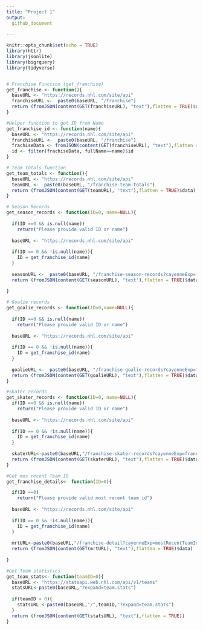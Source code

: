 ```yaml
---
title: "Project 1"
output:
  github_document    
    
---
```

```r
knitr::opts_chunk$set(echo = TRUE)
library(httr)
library(jsonlite)
library(bigrquery)
library(tidyverse)


# Franchise Function (get_franchise)
get_franchise <- function(){
  baseURL <- "https://records.nhl.com/site/api"
  franchiseURL <-  paste0(baseURL, "/franchise")
  return (fromJSON(content(GET(franchiseURL), "text"),flatten = TRUE)$data)
}

#Helper function to get ID from Name
get_franchise_id <- function(name){
  baseURL <- "https://records.nhl.com/site/api"
  franchiseURL <-  paste0(baseURL, "/franchise")
  frachiseData <- fromJSON(content(GET(franchiseURL), "text"),flatten = TRUE)$data
  id <- filter(frachiseData, fullName==name)$id
}

# Team Totals function
get_team_totals <- function(){
  baseURL <- "https://records.nhl.com/site/api"
  teamURL <-  paste0(baseURL, "/franchise-team-totals")
  return (fromJSON(content(GET(teamURL), "text"),flatten = TRUE)$data)
}

# Season Records
get_season_records <- function(ID=0, name=NULL){
  
  if(ID ==0 && is.null(name))
    return("Please provide valid ID or name")
  
  baseURL <- "https://records.nhl.com/site/api"
  
  if(ID == 0 && !is.null(name)){
    ID = get_franchise_id(name)
  }
    
  seasonURL <-  paste0(baseURL, "/franchise-season-records?cayenneExp=franchiseId=",ID)
  return (fromJSON(content(GET(seasonURL), "text"),flatten = TRUE)$data)
  
}

# Goalie records
get_goalie_records <- function(ID=0,name=NULL){
  
  if(ID ==0 && is.null(name))
    return("Please provide valid ID or name")
  
  baseURL <- "https://records.nhl.com/site/api"
  
  if(ID == 0 && !is.null(name)){
    ID = get_franchise_id(name)
  }
 
  goalieURL <-  paste0(baseURL, "/franchise-goalie-records?cayenneExp=franchiseId=",ID)
  return (fromJSON(content(GET(goalieURL), "text"),flatten = TRUE)$data)
}

#Skater records
get_skater_records <- function(ID=0, name=NULL){
  if(ID ==0 && is.null(name))
    return("Please provide valid ID or name")
  
  baseURL <- "https://records.nhl.com/site/api"
  
  if(ID == 0 && !is.null(name)){
    ID = get_franchise_id(name)
  }
 
  skaterURL<-paste0(baseURL,"/franchise-skater-records?cayenneExp=franchiseId=",ID)
  return (fromJSON(content(GET(skaterURL), "text"),flatten = TRUE)$data)
}

#Get mos recent Team ID
get_franchise_details<- function(ID=0){

  if(ID ==0)
    return("Please provide valid most recent team id")
  
  baseURL <- "https://records.nhl.com/site/api"
  
  if(ID == 0 && !is.null(name)){
    ID = get_franchise_id(name)
  }
 
  mrtURL<-paste0(baseURL,"/franchise-detail?cayenneExp=mostRecentTeamId=",ID)
  return (fromJSON(content(GET(mrtURL), "text"),flatten = TRUE)$data)
  
}

#Get Team statistics
get_team_stats<- function(teamID=0){
  baseURL <- "https://statsapi.web.nhl.com/api/v1/teams"
  statsURL<-paste0(baseURL,"?expand=team.stats")    
  
  if(teamID > 0){
    statsURL <-paste0(baseURL,"/",teamID,"?expand=team.stats") 
  }
  return (fromJSON(content(GET(statsURL), "text"),flatten = TRUE))
}

```


